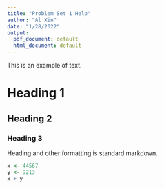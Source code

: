 ```yaml
---
title: "Problem Set 1 Help"
author: "Al Xin"
date: "1/28/2022"
output:
  pdf_document: default
  html_document: default
---
```


This is an example of text. 

# Heading 1

## Heading 2

### Heading 3

Heading and other formatting is standard markdown. 

```r
x <- 44567
y <- 9213
x + y
```



